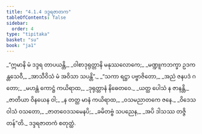 ```yaml
---
title: "4.1.4 ဒဒ္ဒရဇာတက"
tableOfContents: false
sidebar:
  order: 4
type: "tipitaka"
basket: "su"
book: "ja1"
---
```



<DynamicBreadcrumb />

<Division number="13" book="ja1" e="ch" v="22" p="95">

<Paragraph number="898" type="verses" book="ja1">
_“ဣမာနိ မံ ဒဒ္ဒရ တာပယန္တိ,_  
_ဝါစာဒုရုတ္တာနိ မနုဿလောကေ;_  
_မဏ္ဍူကဘက္ခာ ဥဒကန္တသေဝီ,_  
_အာသီဝိသံ မံ အဝိသာ သပန္တိ”._  

</Paragraph>

</Division>
<Division number="14" book="ja1" e="ch" v="22" p="95">

<Paragraph number="899" type="verses" book="ja1">
_“သကာ ရဋ္ဌာ ပဗ္ဗာဇိတော,_  
_အညံ ဇနပဒံ ဂတော;_  
_မဟန္တံ ကောဋ္ဌံ ကယိရာထ,_  
_ဒုရုတ္တာနံ နိဓေတဝေ._  

</Paragraph>

</Division>
<Division number="15" book="ja1" e="ch" v="22" p="95">

<Paragraph number="900" type="verses" book="ja1">
_ယတ္ထ ပေါသံ န ဇာနန္တိ,_  
_ဇာတိယာ ဝိနယေန ဝါ;_  
_န တတ္ထ မာနံ ကယိရာထ,_  
_ဝသမညာတကေ ဇနေ._  

</Paragraph>

</Division>
<Division number="16" book="ja1" e="ch" v="22" p="95">

<Paragraph number="901" type="verses" book="ja1">
_ဝိဒေသဝါသံ ဝသတော,_  
_ဇာတဝေဒသမေနပိ;_  
_ခမိတဗ္ဗံ သပညေန,_  
_အပိ ဒါသဿ တဇ္ဇိတန်”တိ._  


</Paragraph>
</Division>

<Paragraph number="902" type="center" book="ja1">
ဒဒ္ဒရဇာတကံ စတုတ္ထံ.
</Paragraph>